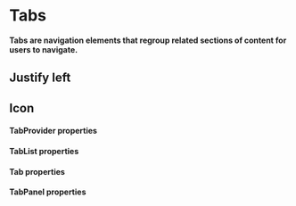 # Tabs <ReactStabilityFlag status="unstable" />

**Tabs are navigation elements that regroup related sections of content for users to navigate.**

<DemoBlock demo="default" withThemeSwitcher />

## Justify left

<DemoBlock demo="left-tabs" withThemeSwitcher />

## Icon

<DemoBlock demo="icon-tabs" withThemeSwitcher />

#### TabProvider properties

<PropTable component="TabProvider" />

#### TabList properties

<PropTable component="TabList" />

#### Tab properties

<PropTable component="Tab" />

#### TabPanel properties

<PropTable component="TabPanel" />
